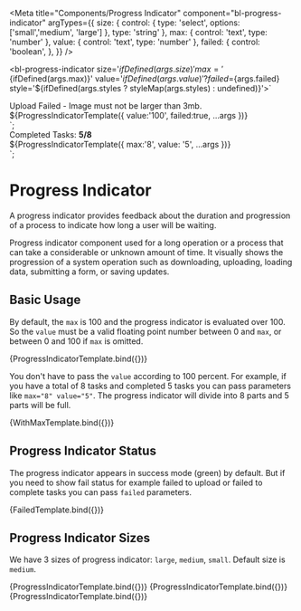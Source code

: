 
<Meta
  title="Components/Progress Indicator"
  component="bl-progress-indicator"
  argTypes={{
    size: {
      control: {
        type: 'select',
        options: ['small','medium', 'large']
      },
      type: 'string'
    },
    max: {
      control: 'text',
      type: 'number'
    },
    value: {
      control: 'text',
      type: 'number'
    },
    failed: {
      control: 'boolean',
    },
  }}
/>

<bl-progress-indicator
    size='${ifDefined(args.size)}'
    max='${ifDefined(args.max)}'
    value='${ifDefined(args.value)}'
    ?failed=${args.failed}
    style='${ifDefined(args.styles ? styleMap(args.styles) : undefined)}'></bl-progress-indicator>`

<div>
<p style='color: var(--bl-color-danger); margin: var(--bl-size-3xs); font: var(--bl-font-title-4-regular)'>Upload Failed - Image must not be larger than 3mb.</p>${ProgressIndicatorTemplate({ value:'100', failed:true, ...args })}
</div>`;

<div>
<p style='color: var(--bl-color-content-secondary); margin: var(--bl-size-3xs); font: var(--bl-font-title-4-regular)'> Completed Tasks: <b style='color: var(--bl-color-success)'> 5/8 </b></p>${ProgressIndicatorTemplate({ max:'8', value: '5', ...args })}
</div>`;

# Progress Indicator

A progress indicator provides feedback about the duration and progression of a process to indicate how long a user will be waiting.

Progress indicator component used for a long operation or a process that can take a considerable or unknown amount of time. It visually shows the progression of a system operation such as downloading, uploading, loading data, submitting a form, or saving updates.


## Basic Usage

By default, the `max` is 100 and the progress indicator is evaluated over 100. So the `value` must be a valid floating point number between 0 and `max`, or between 0 and 100 if `max` is omitted.


<Canvas>
  <Story name="Basic Usage" args={{ value: '50' }}>
    {ProgressIndicatorTemplate.bind({})}
  </Story>
</Canvas>

You don't have to pass the `value` according to 100 percent. For example, if you have a total of 8 tasks and completed 5 tasks you can pass parameters like `max="8" value="5"`. The progress indicator will divide into 8 parts and 5 parts will be full.

<Canvas>
  <Story name="Usage With Max Value">
    {WithMaxTemplate.bind({})}
  </Story>
</Canvas>

## Progress Indicator Status
The progress indicator appears in success mode (green) by default. But if you need to show fail status for example failed to upload or failed to complete tasks you can pass `failed` parameters.

<Canvas>
  <Story name="Progress Indicator Status">
    {FailedTemplate.bind({})}
  </Story>
</Canvas>

## Progress Indicator Sizes

We have 3 sizes of progress indicator: `large`, `medium`, `small`. Default size is `medium`.

<Canvas isColumn>
   <Story name="Progress Indicator Small" args={{ size: 'small', value: '45' }}>
     {ProgressIndicatorTemplate.bind({})}
   </Story>
   <Story name="Progress Indicator Medium" args={{ size: 'medium', value: '45' }}>
     {ProgressIndicatorTemplate.bind({})}
   </Story>
   <Story name="Progress Indicator Large" args={{ size: 'large', value: '45' }}>
     {ProgressIndicatorTemplate.bind({})}
   </Story>
</Canvas>

<ArgsTable of="bl-progress-indicator" />
